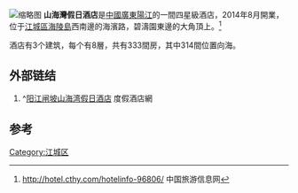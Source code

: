 {{expand|time=2016-12-23T09:37:01+00:00}}
[[File:SaanHoiWaan_Holiday_Hotel.jpg|缩略图]]
'''山海灣假日酒店'''是[[中华人民共和国|中國]][[广东省|廣東]][[阳江市|陽江]]的一間四星級酒店，2014年8月開業，位于[[江城区|江城區]][[海陵岛|海陵島]]西南邊的海濱路，碧濤園東邊的大角頂上。<ref>http://hotel.cthy.com/hotelinfo-96806/ {{Wayback|url=http://hotel.cthy.com/hotelinfo-96806/ |date=20161223203004 }} 中国旅游信息网</ref>

酒店有3个建筑，每个有8層，共有333間房，其中314間位置向海。

== 外部链结 ==
#^[http://www.yulvhotel.com/hotel-895.aspx 阳江闸坡山海湾假日酒店] {{Wayback|url=http://www.yulvhotel.com/hotel-895.aspx |date=20161224030118 }} 度假酒店網

==参考==
{{reflist}}

[[Category:江城区|Category:江城区]]
